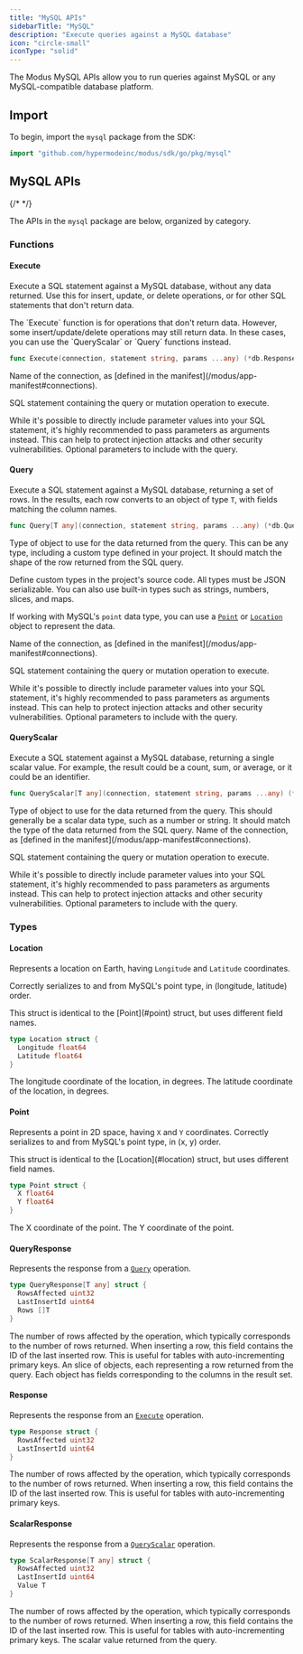 ```yaml
---
title: "MySQL APIs"
sidebarTitle: "MySQL"
description: "Execute queries against a MySQL database"
icon: "circle-small"
iconType: "solid"
---
```



<SdkHeader language="Go" feature="MySQL" />

The Modus MySQL APIs allow you to run queries against MySQL or any
MySQL-compatible database platform.

## Import

To begin, import the `mysql` package from the SDK:

```go
import "github.com/hypermodeinc/modus/sdk/go/pkg/mysql"
```

## MySQL APIs

{/* <!-- vale Google.Headings = NO --> */}

The APIs in the `mysql` package are below, organized by category.

<SdkTip />

### Functions

#### Execute

Execute a SQL statement against a MySQL database, without any data returned. Use
this for insert, update, or delete operations, or for other SQL statements that
don't return data.

<Note>
  The `Execute` function is for operations that don't return data. However, some
  insert/update/delete operations may still return data. In these cases, you can
  use the `QueryScalar` or `Query` functions instead.
</Note>

```go
func Execute(connection, statement string, params ...any) (*db.Response, error)
```

<ResponseField name="connection" type="string" required>
  Name of the connection, as [defined in the
  manifest](/modus/app-manifest#connections).
</ResponseField>

<ResponseField name="statement" type="string" required>

SQL statement containing the query or mutation operation to execute.

<Warning>
  While it's possible to directly include parameter values into your SQL
  statement, it's highly recommended to pass parameters as arguments instead.
  This can help to protect injection attacks and other security vulnerabilities.
</Warning>

</ResponseField>

<ResponseField name="params" type="...any">
  Optional parameters to include with the query.
</ResponseField>

#### Query

Execute a SQL statement against a MySQL database, returning a set of rows. In
the results, each row converts to an object of type `T`, with fields matching
the column names.

```go
func Query[T any](connection, statement string, params ...any) (*db.QueryResponse[T], error)
```

<ResponseField name="T" required>

Type of object to use for the data returned from the query. This can be any
type, including a custom type defined in your project. It should match the shape
of the row returned from the SQL query.

<Tip>

Define custom types in the project's source code. All types must be JSON
serializable. You can also use built-in types such as strings, numbers, slices,
and maps.

If working with MySQL's `point` data type, you can use a [`Point`](#point) or
[`Location`](#location) object to represent the data.

</Tip>

</ResponseField>

<ResponseField name="connection" type="string" required>
  Name of the connection, as [defined in the
  manifest](/modus/app-manifest#connections).
</ResponseField>

<ResponseField name="statement" type="string" required>

SQL statement containing the query or mutation operation to execute.

<Warning>
  While it's possible to directly include parameter values into your SQL
  statement, it's highly recommended to pass parameters as arguments instead.
  This can help to protect injection attacks and other security vulnerabilities.
</Warning>

</ResponseField>

<ResponseField name="params" type="...any">
  Optional parameters to include with the query.
</ResponseField>

#### QueryScalar

Execute a SQL statement against a MySQL database, returning a single scalar
value. For example, the result could be a count, sum, or average, or it could be
an identifier.

```go
func QueryScalar[T any](connection, statement string, params ...any) (*db.ScalarResponse[T], error)
```

<ResponseField name="T" required>
  Type of object to use for the data returned from the query. This should
  generally be a scalar data type, such as a number or string. It should match
  the type of the data returned from the SQL query.
</ResponseField>

<ResponseField name="connection" type="string" required>
  Name of the connection, as [defined in the
  manifest](/modus/app-manifest#connections).
</ResponseField>

<ResponseField name="statement" type="string" required>

SQL statement containing the query or mutation operation to execute.

<Warning>
  While it's possible to directly include parameter values into your SQL
  statement, it's highly recommended to pass parameters as arguments instead.
  This can help to protect injection attacks and other security vulnerabilities.
</Warning>

</ResponseField>

<ResponseField name="params" type="...any">
  Optional parameters to include with the query.
</ResponseField>

### Types

#### Location

Represents a location on Earth, having `Longitude` and `Latitude` coordinates.

Correctly serializes to and from MySQL's point type, in (longitude, latitude)
order.

<Info>
  This struct is identical to the [Point](#point) struct, but uses different
  field names.
</Info>

```go
type Location struct {
  Longitude float64
  Latitude float64
}
```

<ResponseField name="Longitude" type="float64" required>
  The longitude coordinate of the location, in degrees.
</ResponseField>

<ResponseField name="Latitude" type="float64" required>
  The latitude coordinate of the location, in degrees.
</ResponseField>

#### Point

Represents a point in 2D space, having `X` and `Y` coordinates. Correctly
serializes to and from MySQL's point type, in (x, y) order.

<Info>
  This struct is identical to the [Location](#location) struct, but uses
  different field names.
</Info>

```go
type Point struct {
  X float64
  Y float64
}
```

<ResponseField name="X" type="float64" required>
  The X coordinate of the point.
</ResponseField>

<ResponseField name="Y" type="float64" required>
  The Y coordinate of the point.
</ResponseField>

#### QueryResponse

Represents the response from a [`Query`](#query) operation.

```go
type QueryResponse[T any] struct {
  RowsAffected uint32
  LastInsertId uint64
  Rows []T
}
```

<ResponseField name="RowsAffected" type="uint32">
  The number of rows affected by the operation, which typically corresponds to
  the number of rows returned.
</ResponseField>

<ResponseField name="lastInsertId" type="uint64">
  When inserting a row, this field contains the ID of the last inserted row.
  This is useful for tables with auto-incrementing primary keys.
</ResponseField>

<ResponseField name="Rows" type="[]T">
  An slice of objects, each representing a row returned from the query. Each
  object has fields corresponding to the columns in the result set.
</ResponseField>

#### Response

Represents the response from an [`Execute`](#execute) operation.

```go
type Response struct {
  RowsAffected uint32
  LastInsertId uint64
}
```

<ResponseField name="RowsAffected" type="uint32">
  The number of rows affected by the operation, which typically corresponds to
  the number of rows returned.
</ResponseField>

<ResponseField name="lastInsertId" type="uint64">
  When inserting a row, this field contains the ID of the last inserted row.
  This is useful for tables with auto-incrementing primary keys.
</ResponseField>

#### ScalarResponse

Represents the response from a [`QueryScalar`](#queryscalar) operation.

```go
type ScalarResponse[T any] struct {
  RowsAffected uint32
  LastInsertId uint64
  Value T
}
```

<ResponseField name="RowsAffected" type="uint32">
  The number of rows affected by the operation, which typically corresponds to
  the number of rows returned.
</ResponseField>

<ResponseField name="lastInsertId" type="uint64">
  When inserting a row, this field contains the ID of the last inserted row.
  This is useful for tables with auto-incrementing primary keys.
</ResponseField>

<ResponseField name="Value" type="T">
  The scalar value returned from the query.
</ResponseField>
